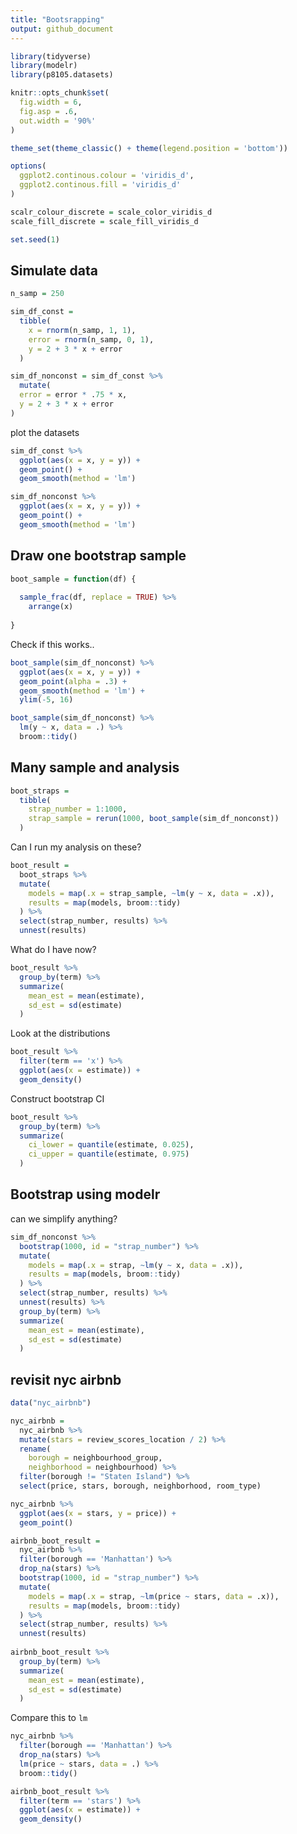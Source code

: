 ```yaml
---
title: "Bootsrapping"
output: github_document
---
```


```r
library(tidyverse)
library(modelr)
library(p8105.datasets)

knitr::opts_chunk$set(
  fig.width = 6,
  fig.asp = .6,
  out.width = '90%'
)

theme_set(theme_classic() + theme(legend.position = 'bottom'))

options(
  ggplot2.continous.colour = 'viridis_d',
  ggplot2.continous.fill = 'viridis_d'
)

scalr_colour_discrete = scale_color_viridis_d
scale_fill_discrete = scale_fill_viridis_d

set.seed(1)
```

## Simulate data

```r
n_samp = 250

sim_df_const = 
  tibble(
    x = rnorm(n_samp, 1, 1),
    error = rnorm(n_samp, 0, 1),
    y = 2 + 3 * x + error
  )

sim_df_nonconst = sim_df_const %>% 
  mutate(
  error = error * .75 * x,
  y = 2 + 3 * x + error
)
```

plot the datasets

```r
sim_df_const %>% 
  ggplot(aes(x = x, y = y)) +
  geom_point() +
  geom_smooth(method = 'lm')

sim_df_nonconst %>% 
  ggplot(aes(x = x, y = y)) +
  geom_point() +
  geom_smooth(method = 'lm')
```

## Draw one bootstrap sample

```r
boot_sample = function(df) {
  
  sample_frac(df, replace = TRUE) %>% 
    arrange(x)
  
}
```

Check if this works..

```r
boot_sample(sim_df_nonconst) %>% 
  ggplot(aes(x = x, y = y)) +
  geom_point(alpha = .3) +
  geom_smooth(method = 'lm') +
  ylim(-5, 16)
```

```r
boot_sample(sim_df_nonconst) %>% 
  lm(y ~ x, data = .) %>% 
  broom::tidy()
```

## Many sample and analysis

```r
boot_straps = 
  tibble(
    strap_number = 1:1000,
    strap_sample = rerun(1000, boot_sample(sim_df_nonconst))
  )
```

Can I run my analysis on these?

```r
boot_result = 
  boot_straps %>% 
  mutate(
    models = map(.x = strap_sample, ~lm(y ~ x, data = .x)),
    results = map(models, broom::tidy)
  ) %>% 
  select(strap_number, results) %>% 
  unnest(results)
```

What do I have now?

```r
boot_result %>% 
  group_by(term) %>% 
  summarize(
    mean_est = mean(estimate),
    sd_est = sd(estimate)
  )
```

Look at the distributions

```r
boot_result %>% 
  filter(term == 'x') %>% 
  ggplot(aes(x = estimate)) +
  geom_density()
```

Construct bootstrap CI

```r
boot_result %>% 
  group_by(term) %>% 
  summarize(
    ci_lower = quantile(estimate, 0.025),
    ci_upper = quantile(estimate, 0.975)
  )
```

## Bootstrap using modelr

can we simplify anything?

```r
sim_df_nonconst %>% 
  bootstrap(1000, id = "strap_number") %>% 
  mutate(
    models = map(.x = strap, ~lm(y ~ x, data = .x)),
    results = map(models, broom::tidy)
  ) %>% 
  select(strap_number, results) %>% 
  unnest(results) %>%
  group_by(term) %>% 
  summarize(
    mean_est = mean(estimate),
    sd_est = sd(estimate)
  )
```

## revisit nyc airbnb

```r
data("nyc_airbnb")

nyc_airbnb = 
  nyc_airbnb %>% 
  mutate(stars = review_scores_location / 2) %>% 
  rename(
    borough = neighbourhood_group,
    neighborhood = neighbourhood) %>% 
  filter(borough != "Staten Island") %>% 
  select(price, stars, borough, neighborhood, room_type)
```

```r
nyc_airbnb %>% 
  ggplot(aes(x = stars, y = price)) +
  geom_point()
```

```r
airbnb_boot_result =
  nyc_airbnb %>% 
  filter(borough == 'Manhattan') %>% 
  drop_na(stars) %>% 
  bootstrap(1000, id = "strap_number") %>% 
  mutate(
    models = map(.x = strap, ~lm(price ~ stars, data = .x)),
    results = map(models, broom::tidy)
  ) %>% 
  select(strap_number, results) %>% 
  unnest(results)
  
airbnb_boot_result %>% 
  group_by(term) %>% 
  summarize(
    mean_est = mean(estimate),
    sd_est = sd(estimate)
  )
```

Compare this to `lm`

```r
nyc_airbnb %>% 
  filter(borough == 'Manhattan') %>% 
  drop_na(stars) %>% 
  lm(price ~ stars, data = .) %>% 
  broom::tidy()
```

```r
airbnb_boot_result %>% 
  filter(term == 'stars') %>% 
  ggplot(aes(x = estimate)) +
  geom_density()
```

